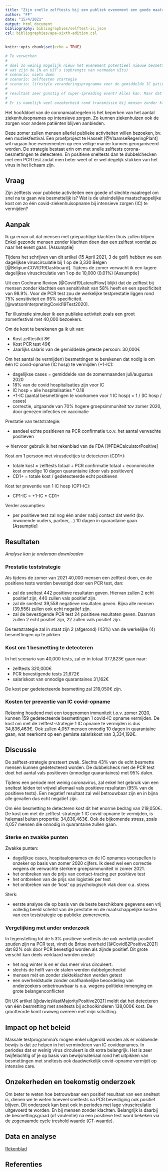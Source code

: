```yaml
---
title: "Zijn snelle zelftests bij een publiek evenement een goede maatregel om de corona-epidemie te controleren?"
author: "FF"
date: "15/4/2021"
output: html_document
bibliography: bibliographies/selftest-ic.json
csl: bibliographies/apa-sixth-edition.csl
---
```


```r
knitr::opts_chunk$set(echo = TRUE)
```

```r
# Te verwerken
# 
# doel zo weinig mogelijk nieuw het evenement potentieel nieuwe besmettingen, want dat zou kunnen leiden tot 
# wat zijn de IN en UIT's (opbrengts van vermeden UIts)
# scenario: niets doen
# scenario: zelftesten startegie
# scenario: lifestyle veranderingsprogramma voor de gemiddelde IC patiënt
# 
# resultaat zeer gunstig of super-spreading event? Alles kan. Maar dat heeft iets te gemakkelijks. En kan al snel irrationeel worden. Het gaat erom dat je op een bepaald moment een inschatting maakt met de best beschikbare wetenschap.
# 
# Er is namelijk veel onzekerheid rond transmissie bij mensen zonder klachten. [@byambasurenEstimatingExtentAsymptomatic2020] RR 44%? Aan Rt= 1 -> Rt 0.5, infectie overbregeng vragat incubatie van aannemende minstens 24uur, du sbij dagevenenement onwaarschijnlijk dat er doorggegeven wordt. Dus 4 indexcases 
```



Het hoofddoel van de coronamaatregelen is het beperken van het aantal ziekenhuisopnames op intensieve zorgen. Zo kunnen ziekenhuizen ook de zorgen voor andere patiënten blijven aanbieden. 

Deze zomer zullen mensen allerlei publieke activiteiten willen bezoeken, bv. een muziekfestival. Een proefproject te Hasselt [@VlaamseRegeringPlant] wil nagaan hoe evenementen op een veilige manier kunnen georganiseerd worden. De strategie bestaat erin om met snelle zelftests corona-besmettingen te detecteren. En positieve sneltests dan te dubbelchecken met een PCR test zodat men beter weet of er wel degelijk stukken van het virus in het lichaam zijn. 

## Vraag

Zijn zelftests voor publieke activiteiten een goede of slechte maatregel om snel na te gaan wie besmettelijk is? Wat is de uiteindelijke maatschappelijke kost om zo één covid-ziekenhuisopname bij intensieve zorgen (IC) te vermijden? 

## Aanpak 

Ik ga ervan uit dat mensen met griepachtige klachten thuis zullen blijven. Enkel gezonde mensen zonder klachten doen dan een zelftest voordat ze naar het event gaan. [Assumptie]

Tijdens het schrijven van dit artikel (15 April 2021, 3 de golf) hebben we een dagelijkse viruscirculatie bij 1 op de 3,330 Belgen [@BelgiumCOVID19Dashboard]. Tijdens de zomer verwacht ik een lagere dagelijkse viruscirculatie van 1 op de 10,000 (0.01%) [Assumptie]

Uit een Cochrane Review [@Covid19LateralFlow] blijkt dat de zelftest bij mensen zonder klachten een sensitiviteit van 58% heeft en een specificiteit van 98.9%. Voor de PCR test zou de werkelijke testprestatie liggen rond 75% sensitiviteit en 95% specificiteit. [@watsonInterpretingCovid19Test2020].

Ter illustratie simuleer ik een publieke activiteit zoals een groot zomerfestival met 40,000 bezoekers. 

Om de kost te berekenen ga ik uit van:

+ Kost zelftestkit 8€
+ Kost PCR test 49€
+ Jaarlijks salaris van de gemiddelde geteste persoon: 30,000€

Om het aantal (te vermijden) besmettingen te berekenen dat nodig is om één IC covid-opname (IC hosp) te vermijden (+1-IC):

+ dagelijkse cases = gemiddelde van de zomermaanden juli/augustus 2020
+ 18% van de covid hospitalisaties zijn voor IC 
+ IC hosp = alle hospitalisaties * 0.18
+ +1-IC (aantal besmettingen te voorkomen voor 1 IC hosp) = 1 / (IC hosp / cases)
+ correctie, uitgaande van 70% hogere groepsimmuniteit tov zomer 2020, door genezen infecties en vaccinatie

Prestatie van teststrategie:

+ aandeel echte positieven na PCR confirmatie t.o.v. het aantal verwachte positieven

-> hiervoor gebruik ik het rekenblad van de FDA [@FDACalculatorPositive]

Kost om 1 persoon met virusdeeltjes te detecteren (CD1+):

+ totale kost = zelftests totaal + PCR confirmatie totaal + economische kost onnodige 10 dagen quarantaine (door vals positieven)
+ CD1+ = totale kost / gedetecteerde echt positieven 

Kost ter preventie van 1 IC hosp (CP1-IC):

+ CP1-IC = +1-IC * CD1+ 

Verder assumpties: 

+ per positieve test zal nog één ander nabij contact dat werkt (bv. inwonende ouders, partner,...) 10 dagen in quarantaine gaan. [Assumptie]


## Resultaten  

_Analyse kan je onderaan downloaden_

### Prestatie teststrategie

Als tijdens de zomer van 2021 40,000 mensen een zelftest doen, en de positieve tests worden bevestigd door een PCR test, dan:

+ zal de sneltest 442 positieve resultaten geven. Hiervan zullen 2 echt positief zijn, 440 zullen vals positief zijn.
+ zal de sneltest 39,558 negatieve resultaten geven. Bijna alle mensen (39,556) zullen ook echt negatief zijn. 
+ zal de bevestigende PCR test 24 positieve resultaten geven. Daarvan zullen 2 echt positief zijn, 22 zullen vals positief zijn. 

De teststrategie zal in staat zijn 2 (afgerond) (43%) van de werkelijke (4) besmettingen op te pikken. 

### Kost om 1 besmetting te detecteren

In het scenario van 40,000 tests, zal er in totaal 377,823€ gaan naar:

+ zelftests 320,000€ 
+ PCR bevestigende tests 21,672€
+ salariskost van onnodige quarantaines 31,162€

De kost per gedetecteerde besmetting zal 219,050€ zijn.  

### Kosten ter preventie van IC covid-opname

Rekening houdend met een toegenomen immuniteit t.o.v. zomer 2020, kunnen 159 gedetecteerde besmettingen 1 covid-IC opname vermijden. De kost om met de zelftest-strategie 1 IC opname te vermijden is dus 34,836,463€. Ook zullen 4,057 mensen onnodig 10 dagen in quarantaine gaan, wat neerkomt op een gemiste salariskost van 3,334,192€.

## Discussie

De zelftest-strategie presteert zwak. Slechts 43% van de echt besmette mensen kunnen gedetecteerd worden. De dubbelcheck met de PCR test doet het aantal vals positieven (onnodige quarantaines) met 95% dalen. 

Tijdens een periode met weinig coronavirus, zal enkel het gebruik van een sneltest leiden tot vrijwel allemaal vals positieve resultaten (95% van de positieve tests). Een negatief resultaat zal wél betrouwbaar zijn en in bijna alle gevallen dus echt negatief zijn.  

Om één besmetting te detecteren kost dit het enorme bedrag van 219,050€. De kost om met de zelftest-strategie 1 IC covid-opname te vermijden, is helemaal buiten proportie: 34,836,463€. Ook de bijkomende stress, zoals 4,057 mensen die onnodig in quarantaine zullen gaan. 

### Sterke en zwakke punten

Zwakke punten:

+ dagelijkse cases, hospitaalopnames en de IC opnames voorspellen is onzeker op basis van zomer 2020 cijfers. Ik deed wel een correctie wegens de verwachte sterkere groepsimmuniteit in zomer 2021.
+ het ontbreken van de prijs van contact-tracing per positieve test
+ het ontbreken van de prijs van logistiek per test
+ het ontbreken van de 'kost' op psychologisch vlak door o.a. stress 

Sterk: 

+ eerste analyse die op basis van de beste beschikbare gegevens een vrij volledig beeld schetst van de prestatie en de maatschappelijke kosten van een teststrategie op publieke zomerevents.

### Vergelijking met ander onderzoek

In tegenstelling tot de 5.3% positieve sneltests die ook werkelijk positief zouden zijn na PCR test, vindt de Britse overheid [@Covid82Positive2021] dat 82% ook door PCR bevestigd worden als zijnde positief. Dit grote verschil kan deels verklaard worden omdat:

+ het nog winter is en er dus meer virus circuleert. 
+ slechts de helft van de stalen werden dubbelgecheckd 
+ mensen mét en zonder ziekteklachten werden getest 
+ een overheidstudie zonder onafhankelijke beoordeling van onderzoekers onbetrouwbaar is o.a. wegens politieke inmenging en grote belangenconflicten

Dit UK artikel [@daviesVastMajorityPositive2021] meldt dat het detecteren van één besmetting met sneltests bij schoolkinderen 138,000€ kost. De grootteorde komt ruwweg overeen met mijn schatting.

## Impact op het beleid

Massale testprogramma's mogen enkel uitgerold worden als er voldoende bewijs is dat ze helpen in het verminderen van IC covidopnames. In periodes dat er weinig virus circuleert is dit extra belangrijk. Het is zeer twijfelachtig of je op basis van bewijsmateriaal rond het uitpikken van besmettingen met sneltests ook daadwerkelijk covid-opname vermijdt op intensive care.

## Onzekerheden en toekomstig onderzoek

Om beter te weten hoe betrouwbaar een positief resultaat van een sneltest is, dienen we te weten hoeveel sneltests na PCR bevestiging ook positief blijven. Dit onderzoek kan best ook in periodes met lage viruscirculatie uitgevoerd te worden. En bij mensen zonder klachten. Belangrijk is daarbij de besmettingsgraad (of virulentie) na een positieve test word bekeken via de zogenaamde cycle treshold waarde (CT-waarde).

## Data en analyse

[Rekenblad](analyses/mass-testing-prevent-IC.ods)

## Referenties